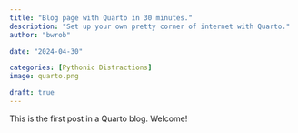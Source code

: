 ```yaml
---
title: "Blog page with Quarto in 30 minutes."
description: "Set up your own pretty corner of internet with Quarto."
author: "bwrob"

date: "2024-04-30"

categories: [Pythonic Distractions]
image: quarto.png

draft: true
---
```


This is the first post in a Quarto blog. Welcome!
